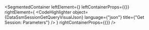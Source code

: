 
<SegmentedContainer
  leftElement={<DataSsmSessionGetQueryDesc />}
  leftContainerProps={{}}
  rightElement={
    <CodeHighlighter
      object={DataSsmSessionGetQueryVisualJson}
      language={"json"}
      title={"Get Session: Parameters"}
    />
  }
  rightContainerProps={{}}
/>
